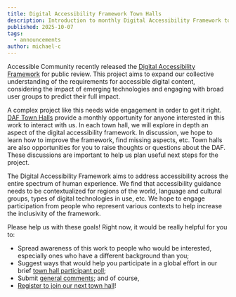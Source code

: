 ```yaml
---
title: Digital Accessibility Framework Town Halls
description: Introduction to monthly Digital Accessibility Framework town halls.
published: 2025-10-07
tags:
  - announcements
author: michael-c
---
```


Accessible Community recently released the [Digital Accessibility Framework](https://accessiblecommunity.org/daf/) for public review. This project aims to expand our collective understanding of the requirements for accessible digital content, considering the impact of emerging technologies and engaging with broad user groups to predict their full impact.

A complex project like this needs wide engagement in order to get it right. [DAF Town Halls](https://accessiblecommunity.org/daf/town-hall) provide a monthly opportunity for anyone interested in this work to interact with us. In each town hall, we will explore in depth an aspect of the digital accessibility framework. In discussion, we hope to learn how to improve the framework, find missing aspects, etc. Town halls are also opportunities for you to raise thoughts or questions about the DAF. These discussions are important to help us plan useful next steps for the project.

The Digital Accessibility Framework aims to address accessibility across the entire spectrum of human experience. We find that accessibility guidance needs to be contextualized for regions of the world, language and cultural groups, types of digital technologies in use, etc. We hope to engage participation from people who represent various contexts to help increase the inclusivity of the framework.

Please help us with these goals! Right now, it would be really helpful for you to:

- Spread awareness of this work to people who would be interested, especially ones who have a different background than you;
- Suggest ways that would help you participate in a global effort in our brief [town hall participant poll](https://docs.google.com/forms/d/e/1FAIpQLScMMfZ5nwfEMfdrq3wxyQgrG-vakq-OXrPqQNMpiTovv4VTLg/viewform?usp=header);
- Submit [general comments](https://docs.google.com/forms/d/e/1FAIpQLSe1VjhbdUUnh2BIBTfdVlU0AayQi-cM8Ors3ALU8OYohj8bOQ/viewform); and of course,
- [Register to join our next town hall](https://forms.gle/gnPZYH8gKDui58jv9)!